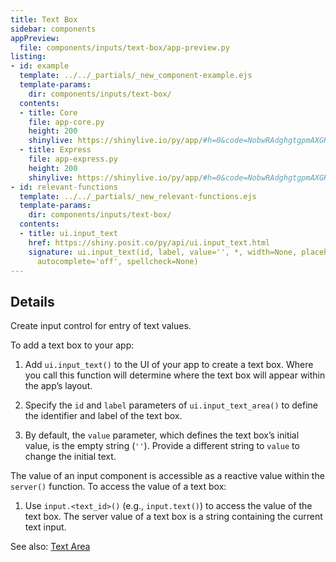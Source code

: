 ```yaml
---
title: Text Box
sidebar: components
appPreview:
  file: components/inputs/text-box/app-preview.py
listing:
- id: example
  template: ../../_partials/_new_component-example.ejs
  template-params:
    dir: components/inputs/text-box/
  contents:
  - title: Core
    file: app-core.py
    height: 200
    shinylive: https://shinylive.io/py/app/#h=0&code=NobwRAdghgtgpmAXGKAHVA6VBPMAaMAYwHsIAXOcpMAMwCdiYACAZwAsBLCbJjmVYnTJMArhzxM6lACZw6EgILoAOhFVpUAfTFMAvKI5YoAcziaaAGzHSAFKqYODGLqhFlNFAB5k7YL2WV8JkDAiUCAUXI5Jn8MOMCASgwoaWlNQgsoFhZfVDIAWgBWJhhPfKg3Yhi4b3zCSgo6RLx7RzEMYjdXd39NADc5ACMoMj5fPqgrOGbWhxBAjKyWQMRgsD62fIBGAAYdpgArERZRmmw60gpyOoboyY5jCHyOChgWG6i6JlQywsCAX1USRSaUW2V8MHOFTIVX8H0aiVUqlkNFYcgGdBsLjcEk6ZG6EhYcGyHFICUQsyYAAE8d1KVSpBBZHQMP5KSimBMpjZyZTHJI4GQRHQILwIN1WTUfAkkdB0HomEpUDYNNpxGi6BiEmB-gBdIA
  - title: Express
    file: app-express.py
    height: 200
    shinylive: https://shinylive.io/py/app/#h=0&code=NobwRAdghgtgpmAXGKAHVA6VBPMAaMAYwHsIAXOcpMAMwCdiYACAZwAsBLCbJjmVYnTJMArhzxM6lACZw6EgILoAOhFVpUAfTFMAvKI5YoAcziaaAGzHSAFKqYODGLqhFlNFAB5k7YL2WV8JkDAiUCAUXI5Jn8MOMCASgwoaWlNQgsoFhZfVDIAWgBWJhhPfKg3Yhi4b3zCSgo6RLx7RzEMYjdXd39NADc5ACMoMj5fPqgrOGbWhxBAjKyWQMRgsD62fIBGAAYdpgArERZRmmw60gpyOoboyY5jCHyOChgWG6i6JlQywsCAX1USRSaUW2V8MHOFTIVX8H0aiVUqlkNFYcgGdBsLjcEk6ZG6EhYcGyHFICUQsyYAAE8d1KVSpBBZHQMP5KSimBMpjZyZTHJI4GQRHQILwIN1WTUfAkkdB0HomEpUDYNNpxGi6BiEmB-gBdIA
- id: relevant-functions
  template: ../../_partials/_new_relevant-functions.ejs
  template-params:
    dir: components/inputs/text-box/
  contents:
  - title: ui.input_text
    href: https://shiny.posit.co/py/api/ui.input_text.html
    signature: ui.input_text(id, label, value='', *, width=None, placeholder=None,
      autocomplete='off', spellcheck=None)
---
```



:::{#example}
:::

:::{#relevant-functions}
:::

## Details

Create input control for entry of text values.

To add a text box to your app:

  1. Add `ui.input_text()` to the UI of your app to create a text box. Where you call this function will determine where the text box will appear within the app's layout.

  2. Specify the `id` and `label` parameters of `ui.input_text_area()` to define the identifier and label of the text box.

  3. By default, the `value` parameter, which defines the text box's initial value, is the empty string (`''`). Provide a different string to `value` to change the initial text.

The value of an input component is accessible as a reactive value within the `server()` function. To access the value of a text box:

  1. Use `input.<text_id>()` (e.g., `input.text()`) to access the value of the text box. The server value of a text box is a string containing the current text input.

See also: [Text Area](text-area.qmd)
